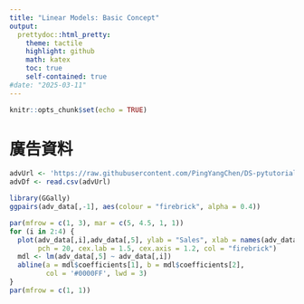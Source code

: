 ```yaml
---
title: "Linear Models: Basic Concept"
output:
  prettydoc::html_pretty:
    theme: tactile 
    highlight: github
    math: katex
    toc: true
    self-contained: true
#date: "2025-03-11"
---
```


```r
knitr::opts_chunk$set(echo = TRUE)
```


# 廣告資料

```r
advUrl <- 'https://raw.githubusercontent.com/PingYangChen/DS-pytutorial/refs/heads/main/sample_data/Advertising.csv'
advDf <- read.csv(advUrl)

```

```r
library(GGally)
ggpairs(adv_data[,-1], aes(colour = "firebrick", alpha = 0.4)) 
```


```r
par(mfrow = c(1, 3), mar = c(5, 4.5, 1, 1))
for (i in 2:4) {
  plot(adv_data[,i],adv_data[,5], ylab = "Sales", xlab = names(adv_data)[i],
       pch = 20, cex.lab = 1.5, cex.axis = 1.2, col = "firebrick")
  mdl <- lm(adv_data[,5] ~ adv_data[,i])
  abline(a = mdl$coefficients[1], b = mdl$coefficients[2], 
         col = '#0000FF', lwd = 3)
}
par(mfrow = c(1, 1))
```